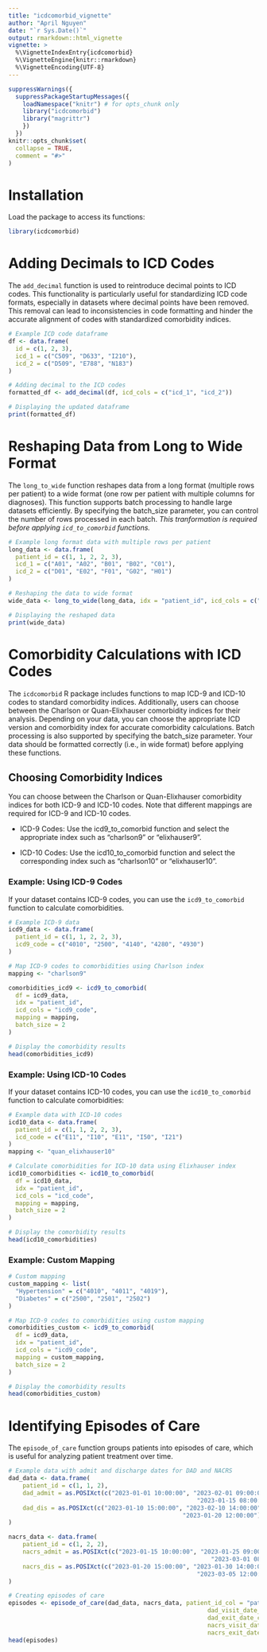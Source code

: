 ```yaml
---
title: "icdcomorbid_vignette"
author: "April Nguyen"
date: "`r Sys.Date()`"
output: rmarkdown::html_vignette
vignette: >
  %\VignetteIndexEntry{icdcomorbid}
  %\VignetteEngine{knitr::rmarkdown}
  %\VignetteEncoding{UTF-8}
---
```


```r
suppressWarnings({
  suppressPackageStartupMessages({
    loadNamespace("knitr") # for opts_chunk only
    library("icdcomorbid")
    library("magrittr")
    })
  })
knitr::opts_chunk$set(
  collapse = TRUE,
  comment = "#>"
)
```

# Installation

Load the package to access its functions: 

```r
library(icdcomorbid)
```

# Adding Decimals to ICD Codes

The `add_decimal` function is used to reintroduce decimal points to ICD codes. This functionality is particularly useful for standardizing ICD code formats, especially in datasets where decimal points have been removed. This removal can lead to inconsistencies in code formatting and hinder the accurate alignment of codes with standardized comorbidity indices.

```r
# Example ICD code dataframe
df <- data.frame(
  id = c(1, 2, 3),
  icd_1 = c("C509", "D633", "I210"),
  icd_2 = c("D509", "E788", "N183")
)

# Adding decimal to the ICD codes
formatted_df <- add_decimal(df, icd_cols = c("icd_1", "icd_2"))

# Displaying the updated dataframe
print(formatted_df)
```

# Reshaping Data from Long to Wide Format

The `long_to_wide` function reshapes data from a long format (multiple rows per patient) to a wide format (one row per patient with multiple columns for diagnoses). This function supports batch processing to handle large datasets efficiently. By specifying the batch_size parameter, you can control the number of rows processed in each batch. *This tranformation is required before applying `icd_to_comorbid` functions.*

```r
# Example long format data with multiple rows per patient
long_data <- data.frame(
  patient_id = c(1, 1, 2, 2, 3),
  icd_1 = c("A01", "A02", "B01", "B02", "C01"),
  icd_2 = c("D01", "E02", "F01", "G02", "H01")
)

# Reshaping the data to wide format
wide_data <- long_to_wide(long_data, idx = "patient_id", icd_cols = c("icd_1", "icd_2"))

# Displaying the reshaped data
print(wide_data)
```

# Comorbidity Calculations with ICD Codes

The `icdcomorbid` R package includes functions to map ICD-9 and ICD-10 codes to standard comorbidity indices. Additionally, users can choose between the Charlson or Quan-Elixhauser comorbidity indices for their analysis. Depending on your data, you can choose the appropriate ICD version and comorbidity index for accurate comorbidity calculations. Batch processing is also supported by specifying the batch_size parameter. Your data should be formatted correctly (i.e., in wide format) before applying these functions.

## Choosing Comorbidity Indices

You can choose between the Charlson or Quan-Elixhauser comorbidity indices for both ICD-9 and ICD-10 codes. Note that different mappings are required for ICD-9 and ICD-10 codes.

* ICD-9 Codes: Use the icd9_to_comorbid function and select the appropriate index such as "charlson9" or "elixhauser9".

* ICD-10 Codes: Use the icd10_to_comorbid function and select the corresponding index such as "charlson10" or "elixhauser10".

### Example: Using ICD-9 Codes

If your dataset contains ICD-9 codes, you can use the `icd9_to_comorbid` function to calculate comorbidities.  

```r
# Example ICD-9 data
icd9_data <- data.frame(
  patient_id = c(1, 1, 2, 2, 3),
  icd9_code = c("4010", "2500", "4140", "4280", "4930")
)

# Map ICD-9 codes to comorbidities using Charlson index
mapping <- "charlson9"

comorbidities_icd9 <- icd9_to_comorbid(
  df = icd9_data,
  idx = "patient_id",
  icd_cols = "icd9_code",
  mapping = mapping,
  batch_size = 2
)

# Display the comorbidity results
head(comorbidities_icd9)
```

### Example: Using ICD-10 Codes

If your dataset contains ICD-10 codes, you can use the `icd10_to_comorbid` function to calculate comorbidities:

```r
# Example data with ICD-10 codes
icd10_data <- data.frame(
  patient_id = c(1, 1, 2, 2, 3),
  icd_code = c("E11", "I10", "E11", "I50", "I21")
)
mapping <- "quan_elixhauser10"

# Calculate comorbidities for ICD-10 data using Elixhauser index
icd10_comorbidities <- icd10_to_comorbid(
  df = icd10_data,
  idx = "patient_id",
  icd_cols = "icd_code",
  mapping = mapping,
  batch_size = 2
)

# Display the comorbidity results
head(icd10_comorbidities)
```

### Example: Custom Mapping

```r
# Custom mapping
custom_mapping <- list(
  "Hypertension" = c("4010", "4011", "4019"),
  "Diabetes" = c("2500", "2501", "2502")
)

# Map ICD-9 codes to comorbidities using custom mapping
comorbidities_custom <- icd9_to_comorbid(
  df = icd9_data,
  idx = "patient_id",
  icd_cols = "icd9_code",
  mapping = custom_mapping,
  batch_size = 2
)

# Display the comorbidity results
head(comorbidities_custom)
```

# Identifying Episodes of Care

The `episode_of_care` function groups patients into episodes of care, which is useful for analyzing patient treatment over time. 

```r
# Example data with admit and discharge dates for DAD and NACRS
dad_data <- data.frame(
    patient_id = c(1, 1, 2),
    dad_admit = as.POSIXct(c("2023-01-01 10:00:00", "2023-02-01 09:00:00", 
    												 "2023-01-15 08:00:00"), tz="UTC"),
    dad_dis = as.POSIXct(c("2023-01-10 15:00:00", "2023-02-10 14:00:00", 
    											 "2023-01-20 12:00:00"), tz="UTC")
)

nacrs_data <- data.frame(
    patient_id = c(1, 2, 2),
    nacrs_admit = as.POSIXct(c("2023-01-15 10:00:00", "2023-01-25 09:00:00", 
    													 "2023-03-01 08:00:00"), tz="UTC"),
    nacrs_dis = as.POSIXct(c("2023-01-20 15:00:00", "2023-01-30 14:00:00", 
    												 "2023-03-05 12:00:00"), tz="UTC")
)

# Creating episodes of care
episodes <- episode_of_care(dad_data, nacrs_data, patient_id_col = "patient_id", 
														dad_visit_date_col = "dad_admit", 
														dad_exit_date_col = "dad_dis", 
														nacrs_visit_date_col = "nacrs_admit", 
														nacrs_exit_date_col = "nacrs_dis")
head(episodes)
```

